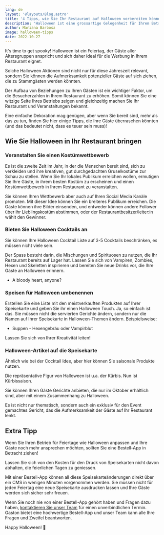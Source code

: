 ```yaml
---
lang: de
layout: '@layouts/Blog.astro'
title: '4 Tipps, wie Sie Ihr Restaurant auf Halloween vorbereiten können'
description: 'Halloween ist eine grossartige Gelegenheit für Ihren Betrieb, denn viele Gäste möchten für saisonale Artikel ausgeben, die sie in Halloween-Stimmung versetzen. Nutzen Sie den bevorstehenden Feiertag und steigern Sie Ihren Umsatz mit diesen Tipps.'
author: Mariana Barbosa
image: halloween-tipps
date: 2022-10-27
---
```


It's time to get spooky! Halloween ist ein Feiertag, der Gäste aller Altersgruppen anspricht und sich daher ideal für die Werbung in Ihrem Restaurant eignet.

Solche Halloween Aktionen sind nicht nur für diese Jahreszeit relevant, sondern Sie können die Aufmerksamkeit potenzieller Gäste auf sich ziehen, die zu Stammgästen werden könnten.

Der Aufbau von Beziehungen zu Ihren Gästen ist ein wichtiger Faktor, um die Besucherzahlen in Ihrem Restaurant zu erhöhen. Somit können Sie eine witzige Seite Ihres Betriebs zeigen und gleichzeitig machen Sie Ihr Restaurant und Veranstaltungen bekannt.

Eine einfache Dekoration mag genügen, aber wenn Sie bereit sind, mehr als das zu tun, finden Sie hier einige Tipps, die Ihre Gäste überraschen könnten (und das bedeutet nicht, dass es teuer sein muss)!

## Wie Sie Halloween in Ihr Restaurant bringen

### Veranstalten Sie einen Kostümwettbewerb

Es ist die zweite Zeit im Jahr, in der die Menschen bereit sind, sich zu verkleiden und ihre kreativen, gut durchgedachten Gruselkostüme zur Schau zu stellen. Wenn Sie Ihr lokales Publikum erreichen wollen, ermutigen Sie Ihre Gäste, in ihrem besten Kostüm zu erscheinen und einen Kostümwettbewerb in Ihrem Restaurant zu veranstalten.

Sie können Ihren Wettbewerb aber auch auf Ihren Social Media Kanäle promoten. Mit dieser Idee können Sie ein breiteres Publikum erreichen. Die Gäste können ihre Bilder einsenden, und entweder können andere Follower über ihr Lieblingskostüm abstimmen, oder der Restaurantbesitzer/leiter:in wählt den Gewinner.

### Bieten Sie Halloween Cocktails an

Sie können Ihre Halloween Cocktail Liste auf 3-5 Cocktails beschränken, es müssen nicht viele sein.

Der Spass besteht darin, die Mischungen und Spirituosen zu nutzen, die Ihr Restaurant bereits auf Lager hat. Lassen Sie sich von Vampiren, Zombies, Hexen und Skeletten inspirieren und bereiten Sie neue Drinks vor, die Ihre Gäste an Halloween erinnern.

- A bloody heart, anyone?

### Speisen für Halloween umbenennen

Erstellen Sie eine Liste mit den meistverkauften Produkten auf Ihrer Speisekarte und geben Sie ihr einen Halloween Touch. Ja, so einfach ist das. Sie müssen nicht die servierten Gerichte ändern, sondern nur die Namen auf Ihrer Speisekarte in Halloween-Themen ändern. Beispielsweise:

- Suppen - Hexengebräu oder Vampirblut

Lassen Sie sich von Ihrer Kreativität leiten!

### Halloween-Artikel auf die Speisekarte

Ähnlich wie bei der Cocktail Idee, aber hier können Sie saisonale Produkte nutzen.

Die repräsentative Figur von Halloween ist u.a. der Kürbis. Nun ist Kürbissaison.

Sie können Ihren Gäste Gerichte anbieten, die nur im Oktober erhältlich sind, aber mit einem Zusammenhang zu Halloween.

Es ist nicht nur thematisch, sondern auch ein exklusiv für den Event gemachtes Gericht, das die Aufmerksamkeit der Gäste auf Ihr Restaurant lenkt.

## Extra Tipp

Wenn Sie Ihren Betrieb für Feiertage wie Halloween anpassen und Ihre Gäste noch mehr ansprechen möchten, sollten Sie eine Bestell-App in Betracht ziehen!

Lassen Sie sich von den Kosten für den Druck von Speisekarten nicht davon abhalten, die feierlichen Tagen zu geniessen.

Mit einer Bestell-App können all diese Speisekarteänderungen direkt über ein CMS in wenigen Minuten vorgenommen werden. Sie müssen nicht für jeden Feiertag eine neue Speisekarte ausdrucken lassen und Ihre Gäste werden sich sicher sehr freuen.

Wenn Sie noch nie von einer Bestell-App gehört haben und Fragen dazu haben, [kontaktieren Sie unser Team](/de/kontakt) für einen unverbindlichen Termin. Gaston bietet eine hochwertige Bestell-App und unser Team kann alle Ihre Fragen und Zweifel beantworten.

Happy Halloween! 🎃
